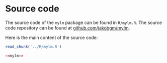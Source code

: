 # Source code

The source code of the `mylm` package can be found in `R/mylm.R`.
The source code repository can be found at [github.com/jakobgm/mylm](https://github.com/jakobgm/mylm).

Here is the main content of the source code:

```r
read_chunk('../R/mylm.R')
```

```r
<<mylm>>
```
